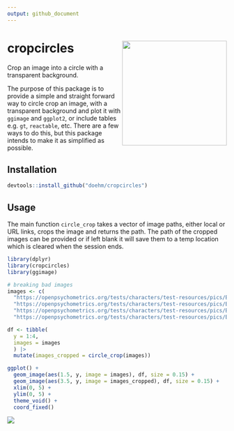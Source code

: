 ```yaml
---
output: github_document
---
```


# cropcircles <img src='dev/images/hex.png' align="right" height="240" />

Crop an image into a circle with a transparent background.

The purpose of this package is to provide a simple and straight forward way to circle crop an image, with a transparent background and plot it with `ggimage` and `ggplot2`, or include tables e.g. `gt`, `reactable`, etc. There are a few ways to do this, but this package intends to make it as simplified as possible.

## Installation

```r
devtools::install_github("doehm/cropcircles")
```

## Usage

The main function `circle_crop` takes a vector of image paths, either local or URL links, crops the image and returns the path. The path of the cropped images can be provided or if left blank it will save them to a temp location which is cleared when the session ends.

```r

library(dplyr)
library(cropcircles)
library(ggimage)

# breaking bad images
images <- c(
  "https://openpsychometrics.org/tests/characters/test-resources/pics/BB/1.jpg",
  "https://openpsychometrics.org/tests/characters/test-resources/pics/BB/3.jpg", 
  "https://openpsychometrics.org/tests/characters/test-resources/pics/BB/9.jpg", 
  "https://openpsychometrics.org/tests/characters/test-resources/pics/BB/8.jpg")

df <- tibble(
  y = 1:4,
  images = images
  ) |> 
  mutate(images_cropped = circle_crop(images))

ggplot() +
  geom_image(aes(1.5, y, image = images), df, size = 0.15) +
  geom_image(aes(3.5, y, image = images_cropped), df, size = 0.15) +
  xlim(0, 5) +
  ylim(0, 5) +
  theme_void() +
  coord_fixed()
```

<img src='dev/images/bb.png' align="center"/>
